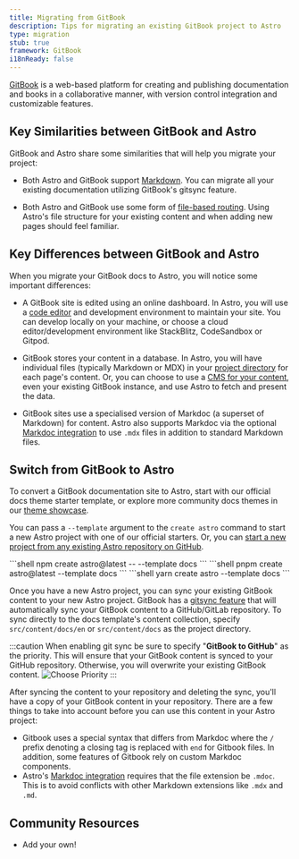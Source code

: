 ```yaml
---
title: Migrating from GitBook
description: Tips for migrating an existing GitBook project to Astro
type: migration
stub: true
framework: GitBook
i18nReady: false
---
```



[GitBook](https://gitbook.com) is a web-based platform for creating and publishing documentation and books in a collaborative manner, with version control integration and customizable features.


## Key Similarities between GitBook and Astro

GitBook and Astro share some similarities that will help you migrate your project:

- Both Astro and GitBook support [Markdown](/en/guides/markdown-content/). You can migrate all your existing documentation utilizing GitBook's gitsync feature.

- Both Astro and GitBook use some form of [file-based routing](/en/core-concepts/routing/). Using Astro's file structure for your existing content and when adding new pages should feel familiar.

## Key Differences between GitBook and Astro

When you migrate your GitBook docs to Astro, you will notice some important differences:

- A GitBook site is edited using an online dashboard. In Astro, you will use a [code editor](/en/editor-setup/) and development environment to maintain your site. You can develop locally on your machine, or choose a cloud editor/development environment like StackBlitz, CodeSandbox or Gitpod.

- GitBook stores your content in a database. In Astro, you will have individual files (typically Markdown or MDX) in your [project directory](/en/core-concepts/project-structure/) for each page's content. Or, you can choose to use a [CMS for your content](/en/guides/cms/), even your existing GitBook instance, and use Astro to fetch and present the data.

- GitBook sites use a specialised version of Markdoc (a superset of Markdown) for content. Astro also supports Markdoc via the optional [Markdoc integration](/en/guides/integrations-guide/markdoc/) to use `.mdx` files in addition to standard Markdown files.


## Switch from GitBook to Astro

To convert a GitBook documentation site to Astro, start with our official docs theme starter template, or explore more community docs themes in our [theme showcase](https://astro.build/themes?search=&categories%5B%5D=docs).

You can pass a `--template` argument to the `create astro` command to start a new Astro project with one of our official starters. Or, you can [start a new project from any existing Astro repository on GitHub](/en/install/auto/#starter-templates).

  <PackageManagerTabs>
    <Fragment slot="npm">
    ```shell
    npm create astro@latest -- --template docs
    ```
    </Fragment>
    <Fragment slot="pnpm">
    ```shell
    pnpm create astro@latest --template docs
    ```
    </Fragment>
    <Fragment slot="yarn">
    ```shell
    yarn create astro --template docs
    ```
    </Fragment>
  </PackageManagerTabs>

Once you have a new Astro project, you can sync your existing GitBook content to your new Astro project. GitBook has a [gitsync feature](https://docs.gitbook.com/product-tour/git-sync) that will automatically sync your GitBook content to a GitHub/GitLab repository. To sync directly to the docs template's content collection, specify `src/content/docs/en` or `src/content/docs` as the project directory.

:::caution
When enabling git sync be sure to specify "**GitBook to GitHub**" as the priority. This will ensure that your GitBook content is synced to your GitHub repository. Otherwise, you will overwrite your existing GitBook content.
![Choose Priority](/guides/gitbook-gitsync.png)
:::

After syncing the content to your repository and deleting the sync, you'll have a copy of your GitBook content in your repository. There are a few things to take into account before you can use this content in your Astro project:

- Gitbook uses a special syntax that differs from Markdoc where the `/` prefix denoting a closing tag is replaced with `end` for Gitbook files. In addition, some features of Gitbook rely on custom Markdoc components.
- Astro's [Markdoc integration](/en/guides/integrations-guide/markdoc/) requires that the file extension be `.mdoc`. This is to avoid conflicts with other Markdown extensions like `.mdx` and `.md`.

## Community Resources

- Add your own!
